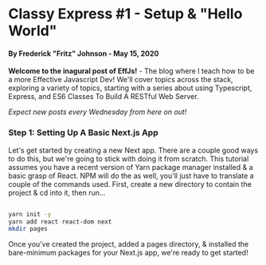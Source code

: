 
# Classy Express #1 - Setup & "Hello World"
#### By Frederick "Fritz" Johnson - May 15, 2020

**Welcome to the inagural post of EffJs!** - The blog where I teach how to be a more Effective Javascript Dev! We'll cover topics across the stack, exploring a variety of topics, starting with a series about using Typescript, Express, and ES6 Classes To Build A RESTful Web Server.

*Expect new posts every Wednesday from here on out!*


### Step 1: Setting Up A Basic Next.js App
Let's get started by creating a new Next app. There are a couple good ways to do this, but we're going to stick with doing it from scratch.
This tutorial assumes you have a recent version of Yarn package manager installed & a basic grasp of React. NPM will do the as well, you'll just have to translate a couple of the commands used.
First, create a new directory to contain the project & cd into it, then run...
```sh

yarn init -y
yarn add react react-dom next
mkdir pages
```

Once you've created the project, added a pages directory, & installed the bare-minimum packages for your Next.js app, we're ready to get started!

